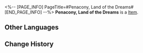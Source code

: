 <%-- [PAGE_INFO]
PageTitle=#Penacony, Land of the Dreams#
[END_PAGE_INFO] --%>
{{Item Infobox
|id          = 83123
|image       = Item Penacony Land of the Dreams.png
|type        = 
|invCategory = 
|rarity      = 4
|effect      = 
|description = 
}}
'''Penacony, Land of the Dreams''' is a [[Item]].

==Other Languages==
{{Other Languages
|en   = Penacony, Land of the Dreams
|zhs  = 梦想之地匹诺康尼
|zht  = 夢想之地匹諾康尼
|ja   = 夢の地ピノコニー
|ko   = 꿈의 땅 페나코니
|es   = Colonipenal, la tierra de los sueños
|fr   = Penacony, terre des rêves
|ru   = Земля грёз Пенакония
|th   = Penacony, Land of the Dreams
|vi   = Penacony, Vùng Đất Của Những Giấc Mơ
|de   = Penacony, Land der Träume
|id   = Penacony, Land of the Dreams
|pt   = Penacony, Terra dos Sonhos
}}

==Change History==
{{Change History|2.0}}